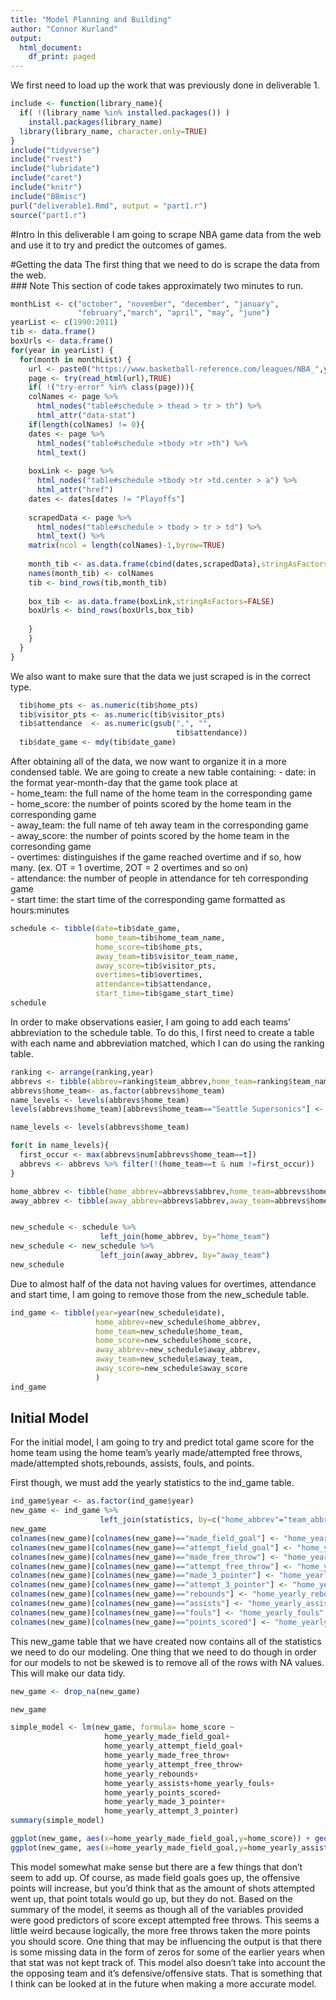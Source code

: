```yaml
---
title: "Model Planning and Building"
author: "Connor Kurland"
output:
  html_document:
    df_print: paged
---
```


We first need to load up the work that was previously done in deliverable 1.  
```r
include <- function(library_name){
  if( !(library_name %in% installed.packages()) )
    install.packages(library_name) 
  library(library_name, character.only=TRUE)
}
include("tidyverse")
include("rvest")
include("lubridate")
include("caret")
include("knitr")
include("BBmisc")
purl("deliverable1.Rmd", output = "part1.r")
source("part1.r")
```

#Intro
In this deliverable I am going to scrape NBA game data from the web and use it to try and predict the outcomes of games.  

#Getting the data
The first thing that we need to do is scrape the data from the web.  
### Note
This section of code takes approximately two minutes to run.  


```R
monthList <- c("october", "november", "december", "january", 
               "february","march", "april", "may", "june")
yearList <- c(1990:2011)
tib <- data.frame()
boxUrls <- data.frame()
for(year in yearList) {
  for(month in monthList) {
    url <- paste0("https://www.basketball-reference.com/leagues/NBA_",year,"_games-",month,".html")
    page <- try(read_html(url),TRUE)
    if( !("try-error" %in% class(page))){
    colNames <- page %>%
      html_nodes("table#schedule > thead > tr > th") %>%
      html_attr("data-stat")
    if(length(colNames) != 0){
    dates <- page %>%
      html_nodes("table#schedule >tbody >tr >th") %>%
      html_text()
    
    boxLink <- page %>%
      html_nodes("table#schedule >tbody >tr >td.center > a") %>%
      html_attr("href")
    dates <- dates[dates != "Playoffs"]
    
    scrapedData <- page %>%
      html_nodes("table#schedule > tbody > tr > td") %>%
      html_text() %>%
    matrix(ncol = length(colNames)-1,byrow=TRUE)
    
    month_tib <- as.data.frame(cbind(dates,scrapedData),stringAsFactors=FALSE)
    names(month_tib) <- colNames
    tib <- bind_rows(tib,month_tib)
    
    box_tib <- as.data.frame(boxLink,stringAsFactors=FALSE)
    boxUrls <- bind_rows(boxUrls,box_tib)
    
    }
    }
  }
}
```

We also want to make sure that the data we just scraped is in the correct type.  
```R
  tib$home_pts <- as.numeric(tib$home_pts)
  tib$visitor_pts <- as.numeric(tib$visitor_pts)
  tib$attendance  <- as.numeric(gsub(",", "",
                                     tib$attendance))
  tib$date_game <- mdy(tib$date_game)
```

After obtaining all of the data, we now want to organize it in a more condensed table. We are going to create a new table containing:
- date: in the format year-month-day that the game took place at  
- home_team: the full name of the home team in the corresponding game  
- home_score: the number of points scored by the home team in the corresponding game  
- away_team: the full name of teh away team in the corresponding game  
- away_score: the number of points scored by the home team in the corresonding game  
- overtimes: distinguishes if the game reached overtime and if so, how many. (ex. OT = 1 overtime, 2OT = 2 overtimes and so on)  
- attendance: the number of people in attendance for teh corresponding game  
- start time: the start time of the corresponding game formatted as hours:minutes
```R
schedule <- tibble(date=tib$date_game,
                   home_team=tib$home_team_name,
                   home_score=tib$home_pts,
                   away_team=tib$visitor_team_name,
                   away_score=tib$visitor_pts,
                   overtimes=tib$overtimes,
                   attendance=tib$attendance,
                   start_time=tib$game_start_time)
schedule
```

In order to make observations easier, I am going to add each teams' abbreviation to the schedule table. To do this, I first need to create a table with each name and abbreviation matched, which I can do using the ranking table.  

```R
ranking <- arrange(ranking,year)
abbrevs <- tibble(abbrev=ranking$team_abbrev,home_team=ranking$team_name,num = 1:nrow(ranking))
abbrevs$home_team<- as.factor(abbrevs$home_team)
name_levels <- levels(abbrevs$home_team)
levels(abbrevs$home_team)[abbrevs$home_team=="Seattle Supersonics"] <- "Seattle SuperSonics"

name_levels <- levels(abbrevs$home_team)

for(t in name_levels){
  first_occur <- max(abbrevs$num[abbrevs$home_team==t])
  abbrevs <- abbrevs %>% filter(!(home_team==t & num !=first_occur))
}

home_abbrev <- tibble(home_abbrev=abbrevs$abbrev,home_team=abbrevs$home_team)
away_abbrev <- tibble(away_abbrev=abbrevs$abbrev,away_team=abbrevs$home_team)


new_schedule <- schedule %>% 
                    left_join(home_abbrev, by="home_team")
new_schedule <- new_schedule %>% 
                    left_join(away_abbrev, by="away_team")
new_schedule
```

Due to almost half of the data not having values for overtimes, attendance and start time, I am going to remove those from the new_schedule table.  
```R

ind_game <- tibble(year=year(new_schedule$date),
                   home_abbrev=new_schedule$home_abbrev,
                   home_team=new_schedule$home_team,
                   home_score=new_schedule$home_score,
                   away_abbrev=new_schedule$away_abbrev,
                   away_team=new_schedule$away_team,
                   away_score=new_schedule$away_score
                   )
ind_game
```

## Initial Model

For the initial model, I am going to try and predict total game score for the home team using the home team's yearly made/attempted free throws, made/attempted shots,rebounds, assists, fouls, and points.  

First though, we must add the yearly statistics to the ind_game table.  
```R
ind_game$year <- as.factor(ind_game$year)
new_game <- ind_game %>% 
                    left_join(statistics, by=c("home_abbrev"="team_abbrev","year"))
new_game
colnames(new_game)[colnames(new_game)=="made_field_goal"] <- "home_yearly_made_field_goal"
colnames(new_game)[colnames(new_game)=="attempt_field_goal"] <- "home_yearly_attempt_field_goal"
colnames(new_game)[colnames(new_game)=="made_free_throw"] <- "home_yearly_made_free_throw"
colnames(new_game)[colnames(new_game)=="attempt_free_throw"] <- "home_yearly_attempt_free_throw"
colnames(new_game)[colnames(new_game)=="made_3_pointer"] <- "home_yearly_made_3_pointer"
colnames(new_game)[colnames(new_game)=="attempt_3_pointer"] <- "home_yearly_attempt_3_pointer"
colnames(new_game)[colnames(new_game)=="rebounds"] <- "home_yearly_rebounds"
colnames(new_game)[colnames(new_game)=="assists"] <- "home_yearly_assists"
colnames(new_game)[colnames(new_game)=="fouls"] <- "home_yearly_fouls"
colnames(new_game)[colnames(new_game)=="points_scored"] <- "home_yearly_points_scored"

```
This new_game table that we have created now contains all of the statistics we need to do our modeling. One thing that we need to do though in order for our models to not be skewed is to remove all of the rows with NA values. This will make our data tidy.  
```R
new_game <- drop_na(new_game)

new_game
```

```R

simple_model <- lm(new_game, formula= home_score ~
                     home_yearly_made_field_goal+ 
                     home_yearly_attempt_field_goal+
                     home_yearly_made_free_throw+
                     home_yearly_attempt_free_throw+
                     home_yearly_rebounds+
                     home_yearly_assists+home_yearly_fouls+
                     home_yearly_points_scored+
                     home_yearly_made_3_pointer+
                     home_yearly_attempt_3_pointer)
summary(simple_model)

```

```R
ggplot(new_game, aes(x=home_yearly_made_field_goal,y=home_score)) + geom_smooth(method=lm)
ggplot(new_game, aes(x=home_yearly_made_field_goal,y=home_yearly_assists)) + geom_point()

```


This model somewhat make sense but there are a few things that don't seem to add up. Of course, as made field goals goes up, the offensive points will increase, but you'd think that as the amount of shots attempted went up, that point totals would go up, but they do not. Based on the summary of the model, it seems as though all of the variables provided were good predictors of score except attempted free throws. This seems a little weird because logically, the more free throws taken the more points you should score. One thing that may be influencing the output is that there is some missing data in the form of zeros for some of the earlier years when that stat was not kept track of. This model also doesn't take into account the the opposing team and it's defensive/offensive stats. That is something that I think can be looked at in the future when making a more accurate model.









